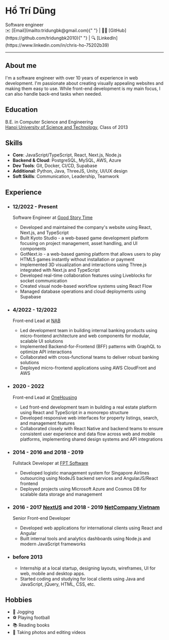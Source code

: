 
<div className="flex items-center gap-x-4 mt-10 mb-5">
  <div className="flex-shrink-0">
    <Avatar />
  </div>
  <div className="flex-grow">
    <h1 className="text-2xl font-bold">Hồ Trí Dũng</h1>
    <span className="text-gray-500">Software engineer</span>
  </div>
</div>

<div className="print:block hidden">
  <Contact />
</div>

<div className="block print:hidden">
  ✉️ [Email](mailto:tridungbk@gmail.com){" "}
  <span className="text-gray-300">|</span> 👨‍💻
  [GitHub](https://github.com/tridungbk2010){" "}
  <span className="text-gray-300">|</span> 🔍
  [LinkedIn](https://www.linkedin.com/in/chris-ho-75202b39)
</div>

<hr className="mt-2" />

## About me

I'm a software engineer with over 10 years of experience in web development. I'm passionate about creating visually appealing websites and making them easy to use. While front-end development is my main focus, I can also handle back-end tasks when needed.

## Education

B.E. in Computer Science and Engineering  
[Hanoi University of Science and Technology](https://hust.edu.vn), Class of 2013

## Skills

- **Core**: JavaScript/TypeScript, React, Next.js, Node.js
- **Backend & Cloud**: PostgreSQL, MySQL, AWS, Azure
- **Dev Tools**: Git, Docker, CI/CD, Supabase
- **Additional**: Python, Java, ThreeJS, Unity, UI/UX design
- **Soft Skills**: Communication, Leadership, Teamwork

## Experience

- ### 12/2022 - Present

  Software Engineer at [Good Story Time](https://goodstorytime.com/)

  - Developed and maintained the company's website using React, Next.js, and TypeScript
  - Built Kyoto Studio - a web-based game development platform focusing on project management, asset handling, and UI components
  - GotNext.io - a web-based gaming platform that allows users to play HTML5 games instantly without installation or payment
  - Implemented 3D visualization and interactions using Three.js integrated with Next.js and TypeScript
  - Developed real-time collaboration features using Liveblocks for socket communication
  - Created visual node-based workflow systems using React Flow
  - Managed database operations and cloud deployments using Supabase

- ### 4/2022 - 12/2022

  Front-end Lead at [NAB](https://www.nab.com.au/)

  - Led development team in building internal banking products using micro-frontend architecture and web components for modular, scalable UI solutions
  - Implemented Backend-for-Frontend (BFF) patterns with GraphQL to optimize API interactions
  - Collaborated with cross-functional teams to deliver robust banking solutions
  - Deployed micro-frontend applications using AWS CloudFront and AWS

- ### 2020 - 2022

  Front-end Lead at [OneHousing](https://onehousing.vn/)

  - Led front-end development team in building a real estate platform using React and TypeScript in a monorepo structure
  - Developed responsive web interfaces for property listings, search, and management features
  - Collaborated closely with React Native and backend teams to ensure consistent user experience and data flow across web and mobile platforms, implementing shared design systems and API integrations

- ### 2014 - 2016 and 2018 - 2019

  Fullstack Developer at [FPT Software](https://fptsoftware.com/)

  - Developed logistic management system for Singapore Airlines outsourcing using NodeJS backend services and AngularJS/React frontend
  - Deployed projects using Microsoft Azure and Cosmos DB for scalable data storage and management

- ### 2016 - 2017 [NextUS](https://nexusfrontier.tech/) and 2018 - 2019 [NetCompany Vietnam](https://netcompany.com/vietnam/)

  Senior Front-end Developer

  - Developed web applications for international clients using React and Angular
  - Built internal tools and analytics dashboards using Node.js and modern JavaScript frameworks

- ### before 2013
  - Internship at a local startup, designing layouts, wireframes, UI for web, mobile and desktop apps.
  - Started coding and studying for local clients using Java and JavaScript, jQuery, HTML, CSS, etc.

## Hobbies

- 🏃 Jogging
- ⚽ Playing football
- 📚 Reading books
- 📸 Taking photos and editing videos
